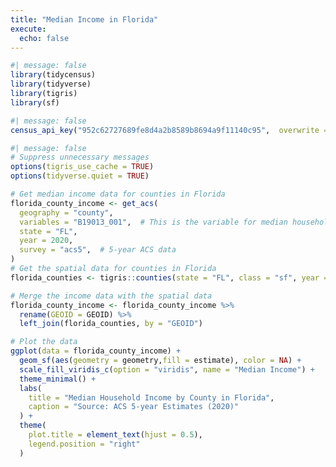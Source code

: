 ```yaml
---
title: "Median Income in Florida"
execute: 
  echo: false
---
```


```r
#| message: false
library(tidycensus)
library(tidyverse)
library(tigris)
library(sf)
```

```r
#| message: false
census_api_key("952c62727689fe8d4a2b8589b8694a9f11140c95",  overwrite = TRUE)
```

```r
#| message: false
# Suppress unnecessary messages
options(tigris_use_cache = TRUE)
options(tidyverse.quiet = TRUE)

# Get median income data for counties in Florida
florida_county_income <- get_acs(
  geography = "county",
  variables = "B19013_001",  # This is the variable for median household income
  state = "FL",
  year = 2020,
  survey = "acs5",  # 5-year ACS data
)
# Get the spatial data for counties in Florida
florida_counties <- tigris::counties(state = "FL", class = "sf", year = 2020)

# Merge the income data with the spatial data
florida_county_income <- florida_county_income %>%
  rename(GEOID = GEOID) %>%
  left_join(florida_counties, by = "GEOID")

# Plot the data
ggplot(data = florida_county_income) +
  geom_sf(aes(geometry = geometry,fill = estimate), color = NA) +
  scale_fill_viridis_c(option = "viridis", name = "Median Income") +
  theme_minimal() +
  labs(
    title = "Median Household Income by County in Florida",
    caption = "Source: ACS 5-year Estimates (2020)"
  ) +
  theme(
    plot.title = element_text(hjust = 0.5),
    legend.position = "right"
  )
```

